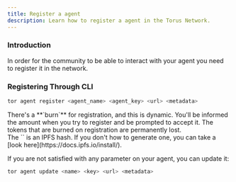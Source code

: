 ```yaml
---
title: Register a agent
description: Learn how to register a agent in the Torus Network.
---
```



### Introduction

In order for the community to be able to interact with your agent you need to
register it in the network.

### Registering Through CLI

```bash
tor agent register <agent_name> <agent_key> <url> <metadata>
```

<Aside type="caution">
  There's a **`burn`** for registration, and this is dynamic. You'll be informed
  the amount when you try to register and be prompted to accept it. The tokens
  that are burned on registration are permanently lost.
</Aside>

<Aside type="tip">
  The `<metadata>` is an IPFS hash. If you don't how to generate one, you can take
  a [look here](https://docs.ipfs.io/install/).
</Aside>

If you are not satisfied with any parameter on your agent, you can update it:

```bash
tor agent update <name> <key> <url> <metadata>
```
